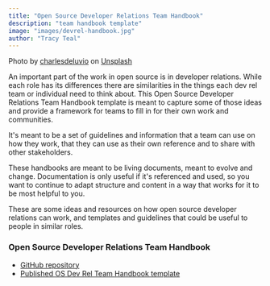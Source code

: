 ```yaml
---
title: "Open Source Developer Relations Team Handbook"
description: "team handbook template"
image: "images/devrel-handbook.jpg"
author: "Tracy Teal"
---
```


Photo by <a href="https://unsplash.com/@charlesdeluvio?utm_source=unsplash&utm_medium=referral&utm_content=creditCopyText">charlesdeluvio</a> on <a href="https://unsplash.com/s/photos/handshake?utm_source=unsplash&utm_medium=referral&utm_content=creditCopyText">Unsplash</a>

An important part of the work in open source is in developer relations. While each role has its differences there are similarities in the things each dev rel team or individual need to think about. This Open Source Developer Relations Team Handbook template is meant to capture some of those ideas and provide a framework for teams to fill in for their own work and communities.

It\'s meant to be a set of guidelines and
information that a team can use on how they work, that they can use as
their own reference and to share with other stakeholders.

These handbooks are meant to be living documents, meant to evolve and
change. Documentation is only useful if it\'s referenced and used, so
you want to continue to adapt structure and content in a way that works
for it to be most helpful to you.

These are some ideas and resources on how open source developer
relations can work, and templates and guidelines that could be useful to
people in similar roles.

### Open Source Developer Relations Team Handbook

* [GitHub repository](https://github.com/tracykteal/devrel-handbook/)
* [Published OS Dev Rel Team Handbook template](https://tracykteal.quarto.pub/developer-relations-team-handbook-template/)
